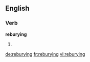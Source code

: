 ==English==

===Verb===
'''reburying'''

# {{present participle of|rebury}}

[[de:reburying]]
[[fr:reburying]]
[[vi:reburying]]